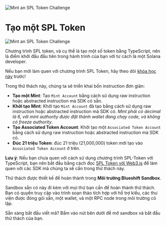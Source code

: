 ![Mint an SPL Token Challenge](/graphics/challenge-banners/typescript-mint-an-spl-token.png)

# Tạo một SPL Token

![Mint an SPL Token Challenge](/graphics/challenge-banners/typescript-mint-an-spl-token.png)

Chương trình SPL token, và cụ thể là tạo một số token bằng TypeScript, nên là điểm khởi đầu đầu tiên trong hành trình của bạn với tư cách là một Solana developer.

Nếu bạn mới làm quen với chương trình SPL Token, hãy theo dõi [khóa học này](/vi/courses/spl-token-with-web3js) trước!

Trong thử thách này, chúng ta sẽ triển khai bốn instruction đơn giản:

- **Tạo một Mint**: Tạo `Mint Account` bằng cách sử dụng raw instruction hoặc abstracted instruction mà SDK có sẵn.
- **Khởi tạo Mint**: Khởi tạo `Mint Account` đã tạo bằng cách sử dụng raw instruction hoặc abstracted instruction mà SDK có. *Mint phải có decimal là 6, với mint authority được đặt thành wallet đang chạy code, và không có freeze authority*.
- **Tạo Associated Token Account**: Khởi tạo một `Associated Token Account` bằng cách sử dụng raw instruction hoặc abstracted instruction mà SDK có.
- **Đúc 21 triệu Token**: đúc 21 triệu (21,000,000) token mới tạo vào `Associated Token Account` ở trên.

**Lưu ý**: Nếu bạn chưa quen với cách sử dụng chương trình SPL-Token với TypeScript, bạn nên bắt đầu bằng cách đọc [SPL Token với Web3.js](/vi/courses/spl-token-with-web3js) để làm quen với các SDK mà chúng ta sẽ cần trong thử thách này.

<ArticleSection name="Môi trường Blueshift Sandbox" id="blueshift-sandbox-environment" level="h2" />

Thử thách được thiết kế để hoàn thành trong **Môi trường Blueshift Sandbox**.

Sandbox sẵn có này đi kèm với mọi thứ bạn cần để hoàn thành thử thách. Bạn có quyền truy cập vào trình soạn thảo tích hợp
với hỗ trợ kiểu, các thư viện được đóng gói sẵn, một wallet, và một RPC node trong môi trường cô lập.

Sẵn sàng bắt đầu viết mã? Bấm vào nút bên dưới để mở sandbox và bắt đầu thử thách của bạn.
